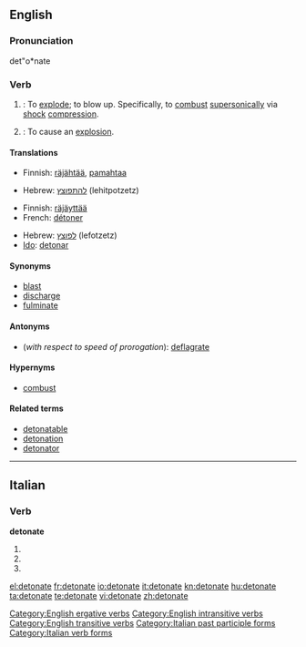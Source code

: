 ==English==

===Pronunciation===
det"o*nate

===Verb===
{{en-verb|detonat|ing}}

# {{intransitive}}: To [[explode]]; to blow up. Specifically, to [[combust]] [[supersonic]]ally via [[shock]] [[compression]].
# {{transitive}}: To cause an [[explosion]].

====Translations====
{{trans-top|''intransitive'' - to blow up}}
* Finnish: [[räjähtää]], [[pamahtaa]]
{{trans-mid}}
* Hebrew: [[להתפוצץ]] (lehitpotzetz)
{{trans-bottom}}

{{trans-top|''transitive'' -  to cause an explosion}}
* Finnish: [[räjäyttää]]
* French: [[détoner]]
{{trans-mid}}
* Hebrew: [[לפוצץ]] (lefotzetz)
* [[Ido]]: [[detonar]]
{{trans-bottom}}

====Synonyms====
* [[blast]]
* [[discharge]]
* [[fulminate]]

====Antonyms====
* (''with respect to speed of prorogation''): [[deflagrate]]

====Hypernyms====
* [[combust]]

====Related terms====
* [[detonatable]]
* [[detonation]]
* [[detonator]]

[[Category:English ergative verbs]]
[[Category:English intransitive verbs]]
[[Category:English transitive verbs]]

----

==Italian==

===Verb===
'''detonate'''

# {{form of|[[second-person|Second-person]] [[plural]] [[present tense]]|[[detonare#Italian|detonare]]|lang=Italian}}
# {{form of|Second-person plural [[imperative]]|detonare#Italian|detonare|lang=Italian}}
# {{form of|[[feminine|Feminine]] plural|[[detonato]]}}

[[Category:Italian past participle forms]]
[[Category:Italian verb forms]]

[[el:detonate]]
[[fr:detonate]]
[[io:detonate]]
[[it:detonate]]
[[kn:detonate]]
[[hu:detonate]]
[[ta:detonate]]
[[te:detonate]]
[[vi:detonate]]
[[zh:detonate]]